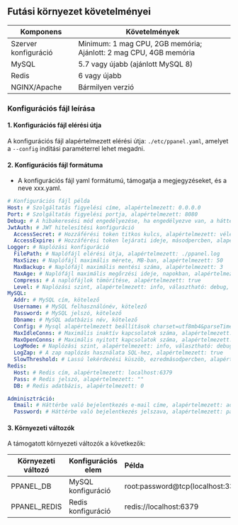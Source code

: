 ## Futási környezet követelményei

| Komponens            | Követelmények                                                     |
| -------------------- | ----------------------------------------------------------------- |
| Szerver konfiguráció | Minimum: 1 mag CPU, 2GB memória; Ajánlott: 2 mag CPU, 4GB memória |
| MySQL                | 5.7 vagy újabb (ajánlott MySQL 8)                                 |
| Redis                | 6 vagy újabb                                                      |
| NGINX/Apache         | Bármilyen verzió                                                  |

### Konfigurációs fájl leírása

#### 1. Konfigurációs fájl elérési útja

A konfigurációs fájl alapértelmezett elérési útja: `./etc/ppanel.yaml`, amelyet a `--config` indítási paraméterrel lehet megadni.

#### 2. Konfigurációs fájl formátuma

- A konfigurációs fájl yaml formátumú, támogatja a megjegyzéseket, és a neve xxx.yaml.

```yaml
# Konfigurációs fájl példa
Host: # Szolgáltatás figyelési címe, alapértelmezett: 0.0.0.0
Port: # Szolgáltatás figyelési portja, alapértelmezett: 8080
Debug: # A hibakeresési mód engedélyezése, ha engedélyezve van, a háttérnapló funkció nem használható, alapértelmezett: false
JwtAuth: # JWT hitelesítési konfiguráció
  AccessSecret: # Hozzáférési token titkos kulcs, alapértelmezett: véletlenszerűen generált
  AccessExpire: # Hozzáférési token lejárati ideje, másodpercben, alapértelmezett: 604800
Logger: # Naplózási konfiguráció
  FilePath: # Naplófájl elérési útja, alapértelmezett: ./ppanel.log
  MaxSize: # Naplófájl maximális mérete, MB-ban, alapértelmezett: 50
  MaxBackup: # Naplófájl maximális mentési száma, alapértelmezett: 3
  MaxAge: # Naplófájl maximális megőrzési ideje, napokban, alapértelmezett: 30
  Compress: # A naplófájlok tömörítése, alapértelmezett: true
  Level: # Naplózási szint, alapértelmezett: info, választható: debug, info, warn, error, panic, fatal
MySQL:
  Addr: # MySQL cím, kötelező
  Username: # MySQL felhasználónév, kötelező
  Password: # MySQL jelszó, kötelező
  Dbname: # MySQL adatbázis név, kötelező
  Config: # Mysql alapértelmezett beállítások charset=utf8mb4&parseTime=true&loc=Asia%2FShanghai
  MaxIdleConns: # Maximális inaktív kapcsolatok száma, alapértelmezett: 10
  MaxOpenConns: # Maximális nyitott kapcsolatok száma, alapértelmezett: 100
  LogMode: # Naplózási szint, alapértelmezett: info, választható: debug, error, warn, info
  LogZap: # A zap naplózás használata SQL-hez, alapértelmezett: true
  SlowThreshold: # Lassú lekérdezési küszöb, ezredmásodpercben, alapértelmezett: 1000
Redis:
  Host: # Redis cím, alapértelmezett: localhost:6379
  Pass: # Redis jelszó, alapértelmezett: ""
  DB: # Redis adatbázis, alapértelmezett: 0

Adminisztráció:
  Email: # Háttérbe való bejelentkezés e-mail címe, alapértelmezett: admin@ppanel.dev
  Password: # Háttérbe való bejelentkezés jelszava, alapértelmezett: password
```

#### 3. Környezeti változók

A támogatott környezeti változók a következők:

| Környezeti változó | Konfigurációs elem | Példa                                       |
| ------------------ | ------------------ | :------------------------------------------ |
| PPANEL_DB          | MySQL konfiguráció | root:password\@tcp(localhost:3306)/vpnboard |
| PPANEL_REDIS       | Redis konfiguráció | redis\://localhost:6379                     |



<Giscus />
